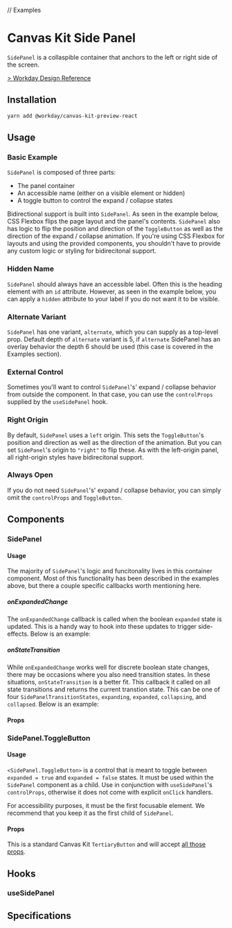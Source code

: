 
// Examples

<Meta title="Preview/Side Panel" component={SidePanel} />

# Canvas Kit Side Panel

`SidePanel` is a collaspible container that anchors to the left or right side of the screen.

[> Workday Design Reference](https://design.workday.com/components/containers/side-panel)

## Installation

```sh
yarn add @workday/canvas-kit-preview-react
```

## Usage

### Basic Example

`SidePanel` is composed of three parts:

- The panel container
- An accessible name (either on a visible element or hidden)
- A toggle button to control the expand / collapse states

Bidirectional support is built into `SidePanel`. As seen in the example below, CSS Flexbox flips the
page layout and the panel's contents. `SidePanel` also has logic to flip the position and direction
of the `ToggleButton` as well as the direction of the expand / collapse animation. If you're using
CSS Flexbox for layouts and using the provided components, you shouldn't have to provide any custom
logic or styling for bidirecitonal support.

<ExampleCodeBlock code={Basic} />

### Hidden Name

`SidePanel` should always have an accessible label. Often this is the heading element with an `id`
attribute. However, as seen in the example below, you can apply a `hidden` attribute to your label
if you do not want it to be visible.

<ExampleCodeBlock code={HiddenName} />

### Alternate Variant

`SidePanel` has one variant, `alternate`, which you can supply as a top-level prop. Default depth of
`alternate` variant is 5, if `alternate` SidePanel has an overlay behavior the depth 6 should be
used (this case is covered in the Examples section).

<ExampleCodeBlock code={AlternatePanel} />

### External Control

Sometimes you'll want to control `SidePanel`'s' expand / collapse behavior from outside the
component. In that case, you can use the `controlProps` supplied by the `useSidePanel` hook.

<ExampleCodeBlock code={ExternalControl} />

### Right Origin

By default, `SidePanel` uses a `left` origin. This sets the `ToggleButton`'s position and direction
as well as the direction of the animation. But you can set `SidePanel`'s origin to `"right"` to flip
these. As with the left-origin panel, all right-origin styles have bidirecitonal support.

<ExampleCodeBlock code={RightOrigin} />

### Always Open

If you do not need `SidePanel`'s' expand / collapse behavior, you can simply omit the `controlProps`
and `ToggleButton`.

<ExampleCodeBlock code={AlwaysOpen} />

## Components

### SidePanel

#### Usage

The majority of `SidePanel`'s logic and funcitonality lives in this container component. Most of
this functionality has been described in the examples above, but there a couple specific callbacks
worth mentioning here.

##### onExpandedChange

The `onExpandedChange` callback is called when the boolean `expanded` state is updated. This is a
handy way to hook into these updates to trigger side-effects. Below is an example:

<ExampleCodeBlock code={OnExpandedChange} />

##### onStateTransition

While `onExpandedChange` works well for discrete boolean state changes, there may be occasions where
you also need transition states. In these situations, `onStateTransition` is a better fit. This
callback it called on all state transitions and returns the current transtion state. This can be one
of four `SidePanelTransitionStates`, `expanding`, `expanded`, `collapsing`, and `collapsed`. Below
is an example:

<ExampleCodeBlock code={OnStateTransition} />

#### Props

<SymbolDoc name="SidePanel" fileName="/preview-react/" />

### SidePanel.ToggleButton

#### Usage

`<SidePanel.ToggleButton>` is a control that is meant to toggle between `expanded = true` and
`expanded = false` states. It must be used within the `SidePanel` component as a child. Use in
conjunction with `useSidePanel`'s `controlProps`, otherwise it does not come with explicit `onClick`
handlers.

For accessibility purposes, it must be the first focusable element. We recommend that you keep it as
the first child of `SidePanel`.

#### Props

This is a standard Canvas Kit `TertiaryButton` and will accept
[all those props](http://localhost:9001/?path=/docs/components-buttons-button-react--tertiary#props-2).

## Hooks

### useSidePanel

<SymbolDoc name="useSidePanel" fileName="preview" />

## Specifications

<Specifications file="SidePanelPreview.spec.ts" name="Side Panel" />

